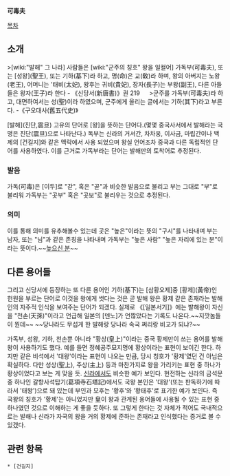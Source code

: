 '''可毒夫'''

[[목차]]

== 소개 ==
>[wiki:"발해" 그 나라] 사람들은 [wiki:"군주의 칭호" 왕을 일컬어] 가독부(可毒夫), 또는 [성왕](聖王), 또는 기하(基下)라 하고, 명(命)은 교(敎)라 하며, 왕의 아버지는 노왕(老王), 어머니는 '태비(太妃), 왕후는 귀비(貴妃), 장자(長子)는 부왕(副王), 다른 아들들은 왕자(王子)라 한다 - 《신당서(新唐書)》권 219
　
>군주를 가독부(可毒夫)라 하고, 대면하여서는 성(聖)이라 하였으며, 군주에게 올리는 글에서는 기하(其下)라고 부른다. -《구오대사(舊五代史)》

[발해](진단,震旦) 고유의 단어로 [왕]을 뜻하는 단어다.(몇몇 중국사서에서 발해라는 국명은 진단(震旦)으로 나타난다.) 독부는 신라의 거서간, 차차웅, 이사금, 마립간이나 백제의 [건길지]와 같은 맥락에서 사용 되었으며 왕실 언어조차 중국과 다른 독립적인 단어를 사용하였다. 이를 근거로 가독부라는 단어는 발해만의 토착어로 추정된다.

=== 발음 ===
가독(可毒)은 [이두]로 "갇", 혹은 "곧"과 비슷한 발음으로 불리고 부는 그대로 "부"로 불리워 가독부는 "곳부" 혹은 "곳보"로 불리우는 것으로 추정된다. 

=== 의미 ===
이를 통해 의미를 유추해볼수 있는데 곳은 "높은"이라는 뜻의 "구시"를 나타내며 부는 남자, 또는 "님"과 같은 존칭을 나타내며 가독부는 "높은 사람" "높은 자리에 있는 분"이라는 뜻이다.~~[[높으신 분]]~~

== 다른 용어들 ==
그리고 신당서에 등장하는 또 다른 용어인 기하(基下)는 [삼황오제]중 [황제](黃帝)인 헌원을 부르는 단어로 이것을 왕에게 썻다는 것은 곧 발해 왕은 황제 같은 존재라는 발해인의 자주적 인식을 보여주는 단어가 되겠다. 실제로 《[일본서기]》에는 발해왕이 자신을 "천손(天孫)"이라고 언급해 일본의 [덴노]가 언짢았다는 기록도 나온다.~~지깟놈들이 뭔데~~ ~~당나라도 무섭게 한 발해랑 당나라 속국 쩌리랑 비교가 되냐?~~

가독부, 성왕, 기하, 천손뿐 아니라 "황상(皇上)"이라는 중국 황제만이 쓰는 용어를 발해왕이 사용하기도 했다. 예를 들면 정혜공주묘지명에 황상이라는 표현이 보이긴 한다. 하지만 같은 비석에서 '대왕'이라는 표현이 나오는 만큼, 당시 칭호가 '황제'였던 건 아님은 확실하다. 다만 성상(聖上), 주상(主上) 등과 마찬가지로 왕을 가리키는 표현 중 하나가 황상이었다고 보는 게 맞을 듯. [[신라]]에서도 비슷한 예가 보인다. 현전하는 신라의 금석문 중 하나인 갈항사석탑기(葛項寺石塔記)에서도 국왕 본인은 '대왕'(또는 판독하기에 따라서 '태왕')으로 돼 있는데 부인과 모후는 '황후'와 '황태후'로 표기한 예가 보인다. 즉 국왕의 칭호가 '황제'는 아니었지만 皇이 왕과 관계된 용어들에 사용될 수 있는 표현 중 하나였던 것으로 이해하는 게 좋을 듯하다. 또 그렇게 한다는 것 자체가 적어도 국내적으로는 발해나 신라가 자국의 왕을 거의 황제에 준하는 존재라고 인식했다는 증거로 볼 수 있겠다. 

== 관련 항목 ==
 * [건길지]
